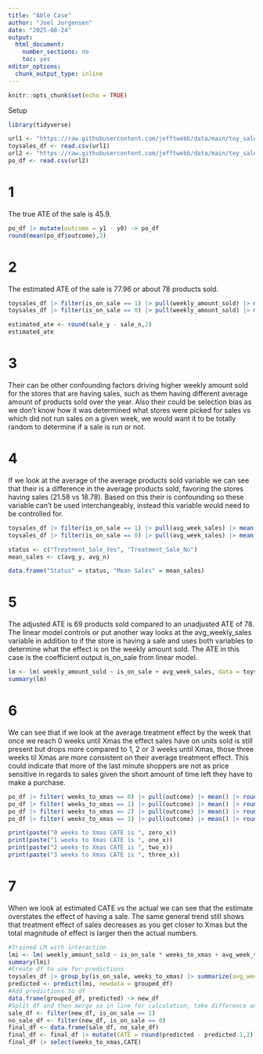 ```yaml
---
title: "Able Case"
author: "Joel Jorgensen"
date: "2025-08-24"
output: 
  html_document:
    number_sections: no
    toc: yes
editor_options: 
  chunk_output_type: inline
---
```


```r
knitr::opts_chunk$set(echo = TRUE)
```

Setup
```r
library(tidyverse)

url1 <- "https://raw.githubusercontent.com/jefftwebb/data/main/toy_sales_data.csv"
toysales_df <- read.csv(url1)
url2 <- "https://raw.githubusercontent.com/jefftwebb/data/main/toy_sales_PO.csv"
po_df <- read.csv(url2)

```


# 1 
The true ATE of the sale is 45.9.
```r
po_df |> mutate(outcome = y1 - y0) -> po_df
round(mean(po_df$outcome),2)
```

# 2
The estimated ATE of the sale is 77.96 or about 78 products sold.  
```r
toysales_df |> filter(is_on_sale == 1) |> pull(weekly_amount_sold) |> mean() -> sale_y
toysales_df |> filter(is_on_sale == 0) |> pull(weekly_amount_sold) |> mean() -> sale_n

estimated_ate <- round(sale_y - sale_n,2)
estimated_ate
```
# 3
Their can be other confounding factors driving higher weekly amount sold for the stores that are having sales, such as them having different average amount of products sold over the year. Also their could be selection bias as we don't know how it was determined what stores were picked for sales vs which did not run sales on a given week, we would want it to be totally random to determine if a sale is run or not.   

# 4
If we look at the average of the average products sold variable we can see that their is a difference in the average products sold, favoring the stores having sales (21.58 vs 18.78). Based on this their is confounding so these variable can't be used interchangeably, instead this variable would need to be controlled for.  

```r
toysales_df |> filter(is_on_sale == 1) |> pull(avg_week_sales) |> mean() |> round(2)-> avg_y
toysales_df |> filter(is_on_sale == 0) |> pull(avg_week_sales) |> mean() |> round(2)-> avg_n

status <- c("Treatment_Sale_Yes", "Treatment_Sale_No")
mean_sales <- c(avg_y, avg_n)

data.frame("Status" = status, "Mean Sales" = mean_sales)
```
# 5
The adjusted ATE is 69 products sold compared to an unadjusted ATE of 78. The linear model controls or put another way looks at the avg_weekly_sales variable in addition to if the store is having a sale and uses both variables to determine what the effect is on the weekly amount sold. The ATE in this case is the coefficient output is_on_sale from linear model. 
```r
lm <- lm( weekly_amount_sold ~ is_on_sale + avg_week_sales, data = toysales_df)
summary(lm)
```

# 6
We can see that if we look at the average treatment effect by the week that once we reach 0 weeks until Xmas the effect sales have on units sold is still present but drops more compared to 1, 2 or 3 weeks until Xmas, those three weeks til Xmas are more consistent on their average treatment effect. This could indicate that more of the last minute shoppers are not as price sensitive in regards to sales given the short amount of time left they have to make a purchase. 
```r
po_df |> filter( weeks_to_xmas == 0) |> pull(outcome) |> mean() |> round(2)-> zero_x
po_df |> filter( weeks_to_xmas == 1) |> pull(outcome) |> mean() |> round(2)-> one_x
po_df |> filter( weeks_to_xmas == 2) |> pull(outcome) |> mean() |> round(2)-> two_x
po_df |> filter( weeks_to_xmas == 3) |> pull(outcome) |> mean() |> round(2)-> three_x

print(paste("0 weeks to Xmas CATE is ", zero_x))
print(paste("1 weeks to Xmas CATE is ", one_x))
print(paste("2 weeks to Xmas CATE is ", two_x))
print(paste("3 weeks to Xmas CATE is ", three_x))
```



# 7 
When we look at estimated CATE vs the actual we can see that the estimate overstates the effect of having a sale. The same general trend still shows that treatment effect of sales decreases as you get closer to Xmas but the total magnitude of effect is larger then the actual numbers. 
```r
#Trained LM with interaction
lmi <- lm( weekly_amount_sold ~ is_on_sale * weeks_to_xmas + avg_week_sales, data = toysales_df)
summary(lmi)
#Create df to use for predictions
toysales_df |> group_by(is_on_sale, weeks_to_xmas) |> summarize(avg_week_sales = mean(avg_week_sales)) -> grouped_df
predicted <- predict(lmi, newdata = grouped_df)
#Add predictions to df
data.frame(grouped_df, predicted) -> new_df
#Split df and then merge so in line for calculation, take difference and filter result
sale_df <- filter(new_df, is_on_sale == 1)
no_sale_df <- filter(new_df, is_on_sale == 0)
final_df <- data.frame(sale_df, no_sale_df)
final_df <- final_df |> mutate(CATE = round(predicted - predicted.1,2))
final_df |> select(weeks_to_xmas,CATE)
```






